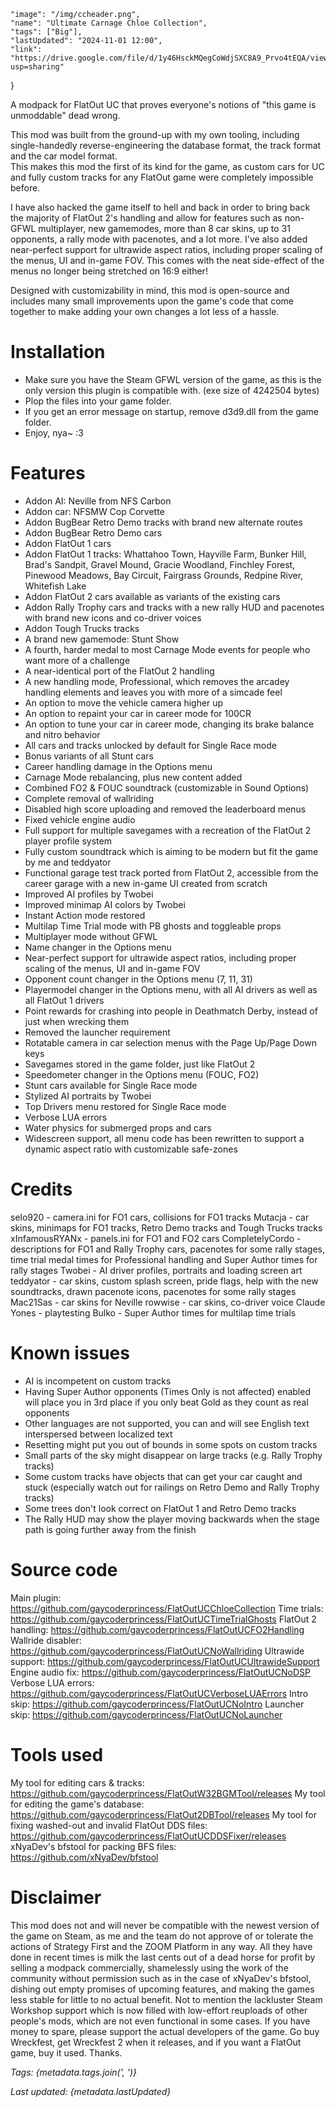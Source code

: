     "image": "/img/ccheader.png",
    "name": "Ultimate Carnage Chloe Collection",
    "tags": ["Big"],
    "lastUpdated": "2024-11-01 12:00",
    "link": "https://drive.google.com/file/d/1y46HsckMQegCoWdjSXC8A9_Prvo4tEQA/view?usp=sharing"
}

A modpack for FlatOut UC that proves everyone's notions of "this game is unmoddable" dead wrong.

This mod was built from the ground-up with my own tooling, including single-handedly reverse-engineering the database format, the track format and the car model format.  
This makes this mod the first of its kind for the game, as custom cars for UC and fully custom tracks for any FlatOut game were completely impossible before.

I have also hacked the game itself to hell and back in order to bring back the majority of FlatOut 2's handling and allow for features such as non-GFWL multiplayer, new gamemodes, more than 8 car skins, up to 31 opponents, a rally mode with pacenotes, and a lot more. 
I've also added near-perfect support for ultrawide aspect ratios, including proper scaling of the menus, UI and in-game FOV. This comes with the neat side-effect of the menus no longer being stretched on 16:9 either!

Designed with customizability in mind, this mod is open-source and includes many small improvements upon the game's code that come together to make adding your own changes a lot less of a hassle.

# Installation

- Make sure you have the Steam GFWL version of the game, as this is the only version this plugin is compatible with. (exe size of 4242504 bytes)
- Plop the files into your game folder.
- If you get an error message on startup, remove d3d9.dll from the game folder.
- Enjoy, nya~ :3

# Features

- Addon AI: Neville from NFS Carbon
- Addon car: NFSMW Cop Corvette
- Addon BugBear Retro Demo tracks with brand new alternate routes
- Addon BugBear Retro Demo cars
- Addon FlatOut 1 cars
- Addon FlatOut 1 tracks: Whattahoo Town, Hayville Farm, Bunker Hill, Brad's Sandpit, Gravel Mound, Gracie Woodland, Finchley Forest, Pinewood Meadows, Bay Circuit, Fairgrass Grounds, Redpine River, Whitefish Lake
- Addon FlatOut 2 cars available as variants of the existing cars
- Addon Rally Trophy cars and tracks with a new rally HUD and pacenotes with brand new icons and co-driver voices
- Addon Tough Trucks tracks
- A brand new gamemode: Stunt Show
- A fourth, harder medal to most Carnage Mode events for people who want more of a challenge
- A near-identical port of the FlatOut 2 handling
- A new handling mode, Professional, which removes the arcadey handling elements and leaves you with more of a simcade feel
- An option to move the vehicle camera higher up
- An option to repaint your car in career mode for 100CR
- An option to tune your car in career mode, changing its brake balance and nitro behavior
- All cars and tracks unlocked by default for Single Race mode
- Bonus variants of all Stunt cars
- Career handling damage in the Options menu
- Carnage Mode rebalancing, plus new content added
- Combined FO2 & FOUC soundtrack (customizable in Sound Options)
- Complete removal of wallriding
- Disabled high score uploading and removed the leaderboard menus
- Fixed vehicle engine audio
- Full support for multiple savegames with a recreation of the FlatOut 2 player profile system
- Fully custom soundtrack which is aiming to be modern but fit the game by me and teddyator
- Functional garage test track ported from FlatOut 2, accessible from the career garage with a new in-game UI created from scratch
- Improved AI profiles by Twobei 
- Improved minimap AI colors by Twobei
- Instant Action mode restored
- Multilap Time Trial mode with PB ghosts and toggleable props
- Multiplayer mode without GFWL
- Name changer in the Options menu
- Near-perfect support for ultrawide aspect ratios, including proper scaling of the menus, UI and in-game FOV
- Opponent count changer in the Options menu (7, 11, 31)
- Playermodel changer in the Options menu, with all AI drivers as well as all FlatOut 1 drivers
- Point rewards for crashing into people in Deathmatch Derby, instead of just when wrecking them
- Removed the launcher requirement
- Rotatable camera in car selection menus with the Page Up/Page Down keys
- Savegames stored in the game folder, just like FlatOut 2
- Speedometer changer in the Options menu (FOUC, FO2)
- Stunt cars available for Single Race mode
- Stylized AI portraits by Twobei
- Top Drivers menu restored for Single Race mode
- Verbose LUA errors
- Water physics for submerged props and cars
- Widescreen support, all menu code has been rewritten to support a dynamic aspect ratio with customizable safe-zones

# Credits

selo920 - camera.ini for FO1 cars, collisions for FO1 tracks
Mutacja - car skins, minimaps for FO1 tracks, Retro Demo tracks and Tough Trucks tracks
xInfamousRYANx - panels.ini for FO1 and FO2 cars
CompletelyCordo - descriptions for FO1 and Rally Trophy cars, pacenotes for some rally stages, time trial medal times for Professional handling and Super Author times for rally stages
Twobei - AI driver profiles, portraits and loading screen art
teddyator - car skins, custom splash screen, pride flags, help with the new soundtracks, drawn pacenote icons, pacenotes for some rally stages
Mac21Sas - car skins for Neville
rowwise - car skins, co-driver voice
Claude Yones - playtesting
Bulko - Super Author times for multilap time trials

# Known issues

- AI is incompetent on custom tracks
- Having Super Author opponents (Times Only is not affected) enabled will place you in 3rd place if you only beat Gold as they count as real opponents
- Other languages are not supported, you can and will see English text interspersed between localized text
- Resetting might put you out of bounds in some spots on custom tracks
- Small parts of the sky might disappear on large tracks (e.g. Rally Trophy tracks)
- Some custom tracks have objects that can get your car caught and stuck (especially watch out for railings on Retro Demo and Rally Trophy tracks)
- Some trees don't look correct on FlatOut 1 and Retro Demo tracks
- The Rally HUD may show the player moving backwards when the stage path is going further away from the finish

# Source code

Main plugin: https://github.com/gaycoderprincess/FlatOutUCChloeCollection
Time trials: https://github.com/gaycoderprincess/FlatOutUCTimeTrialGhosts
FlatOut 2 handling: https://github.com/gaycoderprincess/FlatOutUCFO2Handling
Wallride disabler: https://github.com/gaycoderprincess/FlatOutUCNoWallriding
Ultrawide support: https://github.com/gaycoderprincess/FlatOutUCUltrawideSupport
Engine audio fix: https://github.com/gaycoderprincess/FlatOutUCNoDSP
Verbose LUA errors: https://github.com/gaycoderprincess/FlatOutUCVerboseLUAErrors
Intro skip: https://github.com/gaycoderprincess/FlatOutUCNoIntro
Launcher skip: https://github.com/gaycoderprincess/FlatOutUCNoLauncher

# Tools used

My tool for editing cars & tracks: https://github.com/gaycoderprincess/FlatOutW32BGMTool/releases
My tool for editing the game's database: https://github.com/gaycoderprincess/FlatOut2DBTool/releases
My tool for fixing washed-out and invalid FlatOut DDS files: https://github.com/gaycoderprincess/FlatOutUCDDSFixer/releases
xNyaDev's bfstool for packing BFS files: https://github.com/xNyaDev/bfstool

# Disclaimer

This mod does not and will never be compatible with the newest version of the game on Steam, as me and the team do not approve of or tolerate the actions of Strategy First and the ZOOM Platform in any way.
All they have done in recent times is milk the last cents out of a dead horse for profit by selling a modpack commercially, shamelessly using the work of the community without permission such as in the case of xNyaDev's bfstool, dishing out empty promises of upcoming features, and making the games less stable for little to no actual benefit.
Not to mention the lackluster Steam Workshop support which is now filled with low-effort reuploads of other people's mods, which are not even functional in some cases.
If you have money to spare, please support the actual developers of the game. Go buy Wreckfest, get Wreckfest 2 when it releases, and if you want a FlatOut game, buy it used. Thanks.

_Tags: {metadata.tags.join(', ')}_

_Last updated: {metadata.lastUpdated}_